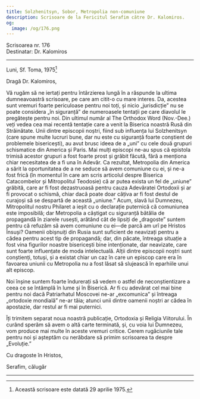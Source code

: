 ```yaml
---
title: Solzhenitsyn, Sobor, Metropolia non-comuniune
description: Scrisoare de la Fericitul Serafim către Dr. Kalomiros.
og:
  image: /og/176.png
---
```


<div style={{textAlign:'right', fontFamily:'monospace'}}>Scrisoarea nr. 176</div>
<div style={{textAlign:'left', fontFamily:'monospace'}}>Destinatar: Dr. Kalomiros</div>

---

Luni, Sf. Toma, 1975[^1]

Dragă Dr. Kalomiros,

Vă rugăm să ne iertați pentru întârzierea lungă în a răspunde la ultima dumneavoastră scrisoare, pe care am citit-o cu mare interes. Da, acestea sunt vremuri foarte periculoase pentru noi toți, și nicio „jurisdicție” nu se poate considera „în siguranță” de numeroasele tentații pe care diavolul le pregătește pentru noi. Din ultimul număr al The Orthodox Word (Nov.-Dee.) veți vedea cea mai recentă tentație care a venit la Biserica noastră Rusă din Străinătate. Unii dintre episcopii noștri, fiind sub influența lui Solzhenitsyn (care spune multe lucruri bune, dar nu este cu siguranță foarte conștient de problemele bisericești), au avut brusc ideea de a „uni” cu cele două grupuri schismatice din America și Paris. Mai mulți episcopi ne-au spus că epistola trimisă acestor grupuri a fost foarte prost și grăbit făcută, fără a menționa chiar necesitatea de a fi una în Adevăr. Ca rezultat, Metropolia din America a sărit la oportunitatea de a ne seduce să avem comuniune cu ei, și ne-a fost frică (în momentul în care am scris articolul despre Biserica Catacombelor și Mitropolitul Teodosie) că ar putea exista un fel de „uniune” grăbită, care ar fi fost dezastruoasă pentru cauza Adevăratei Ortodoxii și ar fi provocat o schismă, chiar dacă poate doar câțiva ar fi fost destul de curajoși să se despartă de această „uniune.” Acum, slavă lui Dumnezeu, Mitropolitul nostru Philaret a ieșit cu o declarație puternică că comuniunea este imposibilă; dar Metropolia a câștigat cu siguranță bătălia de propagandă în ziarele rusești, arătând cât de lipsiți de „dragoste” suntem pentru că refuzăm să avem comuniune cu ei—de parcă am urî pe Hristos Însuși? Oamenii obișnuiți din Rusia sunt suficient de neavizați pentru a cădea pentru acest tip de propagandă; dar, din păcate, întreaga situație a fost vina figurilor noastre bisericești bine intenționate, dar neavizate, care sunt foarte influențate de moda intelectuală. Alții dintre episcopii noștri sunt conștienți, totuși, și a existat chiar un caz în care un episcop care era în favoarea uniunii cu Metropolia nu a fost lăsat să slujească în eparhiile unui alt episcop.

Noi înșine suntem foarte îndurerați să vedem o astfel de neconștientizare a ceea ce se întâmplă în lume și în Biserică. Ar fi cu adevărat cel mai bine pentru noi dacă Patriarhatul Moscovei ne-ar „excomunica” și întreaga „ortodoxie mondială” ne-ar tăia; atunci unii dintre oamenii noștri ar cădea în apostazie, dar restul ar fi mai puternici.

Îți trimitem separat noua noastră publicație, Ortodoxia și Religia Viitorului. În curând sperăm să avem o altă carte terminată, și, cu voia lui Dumnezeu, vom produce mai multe în aceste vremuri critice. Cerem rugăciunile tale pentru noi și așteptăm cu nerăbdare să primim scrisoarea ta despre „Evoluție.”

Cu dragoste în Hristos,

Serafim, călugăr

---

[^1]: Această scrisoare este datată 29 aprilie 1975.